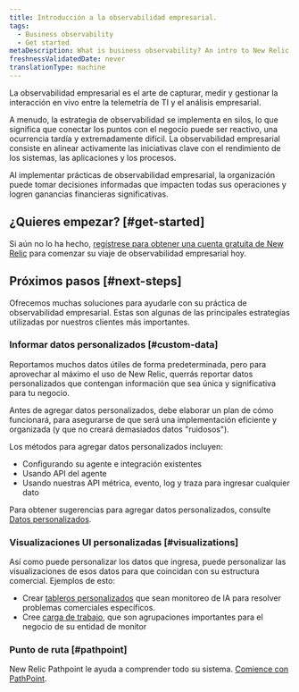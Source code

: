 ```yaml
---
title: Introducción a la observabilidad empresarial.
tags:
  - Business observability
  - Get started
metaDescription: What is business observability? An intro to New Relic business observability.
freshnessValidatedDate: never
translationType: machine
---
```


La observabilidad empresarial es el arte de capturar, medir y gestionar la interacción en vivo entre la telemetría de TI y el análisis empresarial.

A menudo, la estrategia de observabilidad se implementa en silos, lo que significa que conectar los puntos con el negocio puede ser reactivo, una ocurrencia tardía y extremadamente difícil. La observabilidad empresarial consiste en alinear activamente las iniciativas clave con el rendimiento de los sistemas, las aplicaciones y los procesos.

Al implementar prácticas de observabilidad empresarial, la organización puede tomar decisiones informadas que impacten todas sus operaciones y logren ganancias financieras significativas.

## ¿Quieres empezar? [#get-started]

Si aún no lo ha hecho, [regístrese para obtener una cuenta gratuita de New Relic](https://newrelic.com/signup) para comenzar su viaje de observabilidad empresarial hoy.

## Próximos pasos [#next-steps]

Ofrecemos muchas soluciones para ayudarle con su práctica de observabilidad empresarial. Estas son algunas de las principales estrategias utilizadas por nuestros clientes más importantes.

### Informar datos personalizados [#custom-data]

Reportamos muchos datos útiles de forma predeterminada, pero para aprovechar al máximo el uso de New Relic, querrás reportar datos personalizados que contengan información que sea única y significativa para tu negocio.

Antes de agregar datos personalizados, debe elaborar un plan de cómo funcionará, para asegurarse de que será una implementación eficiente y organizada (y que no creará demasiados datos "ruidosos").

Los métodos para agregar datos personalizados incluyen:

* Configurando su agente e integración existentes
* Usando API del agente
* Usando nuestras API métrica, evento, log y traza para ingresar cualquier dato

Para obtener sugerencias para agregar datos personalizados, consulte [Datos personalizados](/docs/data-apis/custom-data/get-custom-data-from-any-source).

### Visualizaciones UI personalizadas [#visualizations]

Así como puede personalizar los datos que ingresa, puede personalizar las visualizaciones de esos datos para que coincidan con su estructura comercial. Ejemplos de esto:

* Crear [tableros personalizados](/docs/query-your-data/explore-query-data/dashboards/introduction-dashboards) que sean monitoreo de IA para resolver problemas comerciales específicos.
* Cree [carga de trabajo](/docs/new-relic-solutions/new-relic-one/workloads/use-workloads), que son agrupaciones importantes para el negocio de su entidad de monitor

### Punto de ruta [#pathpoint]

New Relic Pathpoint le ayuda a comprender todo su sistema. [Comience con PathPoint](/docs/business-observability/pathpoint).